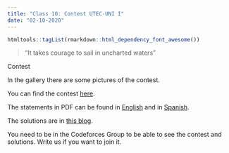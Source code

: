 ```yaml
---
title: "Class 10: Contest UTEC-UNI I"
date: "02-10-2020"
---
```


```r
htmltools::tagList(rmarkdown::html_dependency_font_awesome())
```

> "It takes courage to sail in uncharted waters"

<div class=topic>Contest</div>

In the gallery there are some pictures of the contest.

You can find the contest [here](https://codeforces.com/group/qWRAoRrTOT/contest/268759).

The statements in PDF can be found in [English](./files/class-10/statements-English.pdf) and in
[Spanish](./files/class-10/statements-Spanish.pdf).

The solutions are in [this blog](https://codeforces.com/group/qWRAoRrTOT/blog/entry/5475).

You need to be in the Codeforces Group to be able to see the contest and
solutions. Write us if you want to join it.

